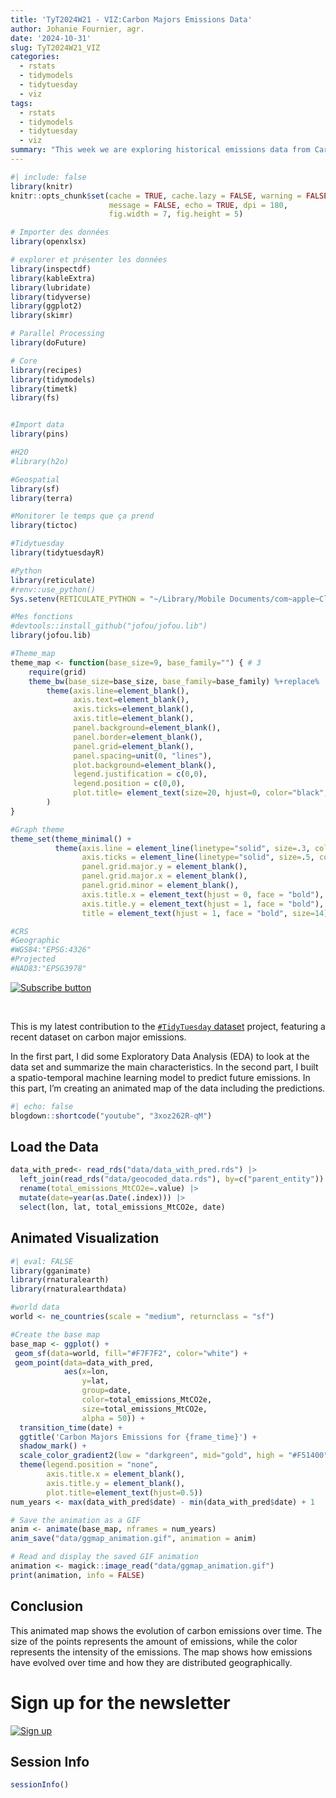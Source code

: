 ```yaml
---
title: 'TyT2024W21 - VIZ:Carbon Majors Emissions Data'
author: Johanie Fournier, agr.
date: '2024-10-31'
slug: TyT2024W21_VIZ
categories:
  - rstats
  - tidymodels
  - tidytuesday
  - viz
tags:
  - rstats
  - tidymodels
  - tidytuesday
  - viz
summary: "This week we are exploring historical emissions data from Carbon Majors. They have complied a database of emissions data going back to 1854. In the first and second part I did some EDA and created a spatio-temporal machine learning model. In this part, I'm creating an animated vizualisation of the data including the prediction."
---
```


```r
#| include: false
library(knitr)
knitr::opts_chunk$set(cache = TRUE, cache.lazy = FALSE, warning = FALSE, 
                      message = FALSE, echo = TRUE, dpi = 180,
                      fig.width = 7, fig.height = 5)

# Importer des données
library(openxlsx)

# explorer et présenter les données
library(inspectdf)
library(kableExtra)
library(lubridate)
library(tidyverse)
library(ggplot2)
library(skimr)

# Parallel Processing
library(doFuture)

# Core 
library(recipes)
library(tidymodels)
library(timetk)
library(fs)


#Import data
library(pins)

#H2O
#library(h2o)

#Geospatial
library(sf)
library(terra)

#Monitorer le temps que ça prend
library(tictoc)

#Tidytuesday
library(tidytuesdayR)

#Python
library(reticulate)
#renv::use_python()
Sys.setenv(RETICULATE_PYTHON = "~/Library/Mobile Documents/com~apple~CloudDocs/ADV/johaniefournier.com/renv/python/virtualenvs/renv-python-3.9/bin/python")

#Mes fonctions
#devtools::install_github("jofou/jofou.lib")
library(jofou.lib)

#Theme_map
theme_map <- function(base_size=9, base_family="") { # 3
	require(grid)
	theme_bw(base_size=base_size, base_family=base_family) %+replace%
		theme(axis.line=element_blank(),
			  axis.text=element_blank(),
			  axis.ticks=element_blank(),
			  axis.title=element_blank(),
			  panel.background=element_blank(),
			  panel.border=element_blank(),
			  panel.grid=element_blank(),
			  panel.spacing=unit(0, "lines"),
			  plot.background=element_blank(),
			  legend.justification = c(0,0),
			  legend.position = c(0,0),
			  plot.title= element_text(size=20, hjust=0, color="black", face="bold"),
		)
}

#Graph theme
theme_set(theme_minimal() +
          theme(axis.line = element_line(linetype="solid", size=.3, color="black"),
                axis.ticks = element_line(linetype="solid", size=.5, color="black"),
                panel.grid.major.y = element_blank(),
                panel.grid.major.x = element_blank(),
                panel.grid.minor = element_blank(),
                axis.title.x = element_text(hjust = 0, face = "bold"),
                axis.title.y = element_text(hjust = 1, face = "bold"),
                title = element_text(hjust = 1, face = "bold", size=14)))

#CRS
#Geographic
#WGS84:"EPSG:4326"
#Projected
#NAD83:"EPSG3978"
```

[![Subscribe button](petit.png)](https://subscribepage.io/E3ia1B)

<br>

This is my latest contribution to the [`#TidyTuesday` dataset](https://github.com/rfordatascience/tidytuesday) project, featuring a recent dataset on carbon major emissions.

In the first part, I did  some Exploratory Data Analysis (EDA) to look at the data set and summarize the main characteristics. In the second part, I built a spatio-temporal machine learning model to predict future emissions. In this part, I'm creating an animated map of the data including the predictions.


```r
#| echo: false
blogdown::shortcode("youtube", "3xoz262R-qM")
```

## Load the Data

```r
data_with_pred<- read_rds("data/data_with_pred.rds") |> 
  left_join(read_rds("data/geocoded_data.rds"), by=c("parent_entity")) |> 
  rename(total_emissions_MtCO2e=.value) |> 
  mutate(date=year(as.Date(.index))) |>
  select(lon, lat, total_emissions_MtCO2e, date) 
```

## Animated Visualization

```r
#| eval: FALSE
library(gganimate)
library(rnaturalearth)
library(rnaturalearthdata)

#world data
world <- ne_countries(scale = "medium", returnclass = "sf")

#Create the base map
base_map <- ggplot() +
 geom_sf(data=world, fill="#F7F7F2", color="white") +
 geom_point(data=data_with_pred, 
            aes(x=lon, 
                y=lat, 
                group=date, 
                color=total_emissions_MtCO2e,
                size=total_emissions_MtCO2e,
                alpha = 50)) +
  transition_time(date) +
  ggtitle('Carbon Majors Emissions for {frame_time}') +
  shadow_mark() +
  scale_color_gradient2(low = "darkgreen", mid="gold", high = "#F51400")+
  theme(legend.position = "none", 
        axis.title.x = element_blank(),
        axis.title.y = element_blank(),
        plot.title=element_text(hjust=0.5))
num_years <- max(data_with_pred$date) - min(data_with_pred$date) + 1

# Save the animation as a GIF
anim <- animate(base_map, nframes = num_years)
anim_save("data/ggmap_animation.gif", animation = anim)
```

```r
# Read and display the saved GIF animation
animation <- magick::image_read("data/ggmap_animation.gif")
print(animation, info = FALSE)
```


## Conclusion

This animated map shows the evolution of carbon emissions over time. The size of the points represents the amount of emissions, while the color represents the intensity of the emissions. The map shows how emissions have evolved over time and how they are distributed geographically.


# Sign up for the newsletter

[![Sign up](sign_up.png)](https://dashboard.mailerlite.com/forms/1478852/152663752035010469/share)

## Session Info

```r
sessionInfo()
```

